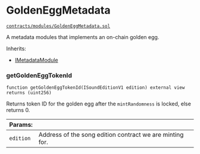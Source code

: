 # GoldenEggMetadata

[`contracts/modules/GoldenEggMetadata.sol`](https://github.com/soundxyz/sound-protocol/blob/master/contracts/modules/GoldenEggMetadata.sol)

A metadata modules that implements an on-chain golden egg.

Inherits:

- [IMetadataModule](i-metadata-module)

### getGoldenEggTokenId

```solidity
function getGoldenEggTokenId(ISoundEditionV1 edition) external view returns (uint256)
```

Returns token ID for the golden egg after the `mintRandomness` is locked, else returns 0.

| Params:   |                                                          |
| --------- | -------------------------------------------------------- |
| `edition` | Address of the song edition contract we are minting for. |
